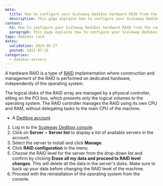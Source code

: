 ```yaml
---
meta:
  title: How to configure your Scaleway Dedibox hardware RAID from the console
  description: This page explains how to configure your Scaleway Dedibox hardware RAID from the console
content:
  h1: How to configure your Scaleway Dedibox hardware RAID from the console
  paragraph: This page explains how to configure your Scaleway Dedibox hardware RAID from the console
tags: dedibox raid 
dates:
  validation: 2024-08-27
  posted: 2021-07-16
categories:
  - dedibox-servers
---
```


A hardware RAID is a type of [RAID](/hardware/concepts/#raid) implementation where construction and management of the RAID is performed on dedicated hardware, independently of the operating system.

The logical disks of the RAID array are managed by a physical controller, sitting on the PCI bus, which presents only the logical volumes to the operating system. The RAID controller manages the RAID using its own CPU and RAM, without delegating tasks to the main CPU of the machine.

<Macro id="requirements" />

- A [Dedibox account](https://console.online.net)

1. Log in to the [Scaleway Dedibox console](https://console.online.net/en/login).
2. Click on **Server** > **Server list** to display a list of available servers in the account.
3. Select the server to install and click **Manage**.
4. Click **RAID configuration** in the menu.
5. Choose the RAID level for the server from the drop-down list and confirm by clicking **Erase all my data and proceed to RAID level changes**.
    <Message type="important">
      This will delete all the data in the server's disks. Make sure to back up your data before changing the RAID level of the machine.
    </Message>
6. Proceed with the reinstallation of the operating system from the console.


